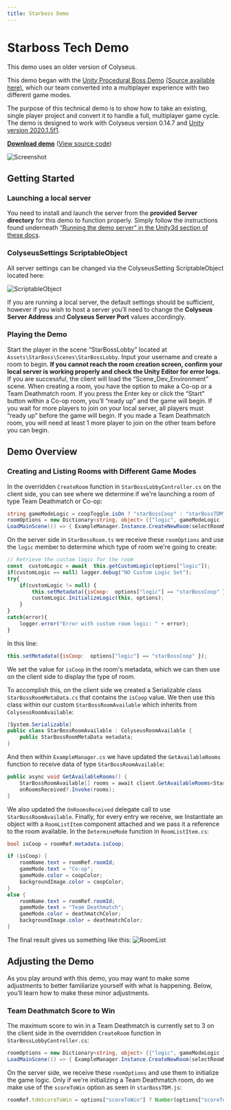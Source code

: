 ```yaml
---
title: Starboss Demo
---
```


# Starboss Tech Demo

<Callout type="warning">
    This demo uses an older version of Colyseus.
</Callout>

This demo began with the [Unity Procedural Boss Demo](https://www.youtube.com/watch?v=LVSmp0zW8pY) [(Source available here)](https://on.unity.com/37K5j1b), which our team converted into a multiplayer experience with two different game modes.

The purpose of this technical demo is to show how to take an existing, single player project and convert it to handle a full, multiplayer game cycle. The demo is designed to work with Colyseus version 0.14.7 and [Unity version 2020.1.5f1](https://unity3d.com/unity/qa/lts-releases).

**[Download demo](https://github.com/colyseus/unity-demo-starboss/archive/main.zip)** ([View source code](https://github.com/colyseus/unity-demo-starboss/))

![Screenshot](/examples/unity/starboss/screenshot.PNG)

## Getting Started

### Launching a local server

You need to install and launch the server from the **provided Server directory** for this demo to function properly. Simply follow the instructions found underneath [“Running the demo server” in the Unity3d section of these docs](/getting-started/unity3d-client/#running-the-demo-server).

### ColyseusSettings ScriptableObject

All server settings can be changed via the ColyseusSetting ScriptableObject located here:

![ScriptableObject](/examples/unity/scriptable-object.png)

If you are running a local server, the default settings should be sufficient, however if you wish to host a server you’ll need to change the **Colyseus Server Address** and **Colyseus Server Port** values accordingly.

### Playing the Demo

Start the player in the scene “StarBossLobby” located at `Assets\StarBoss\Scenes\StarBossLobby`. Input your username and create a room to begin. **If you cannot reach the room creation screen, confirm your local server is working properly and check the Unity Editor for error logs.** If you are successful, the client will load the “Scene_Dev_Environment” scene. When creating a room, you have the option to make a Co-op or a Team Deathmatch room. If you press the Enter key or click the “Start” button within a Co-op room, you’ll “ready up” and the game will begin. If you wait for more players to join on your local server, all players must “ready up” before the game will begin. If you made a Team Deathmatch room, you will need at least 1 more player to join on the other team before you can begin.

## Demo Overview

### Creating and Listing Rooms with Different Game Modes
In the overridden `CreateRoom` function in `StarBossLobbyController.cs` on the client side, you can see where we determine if we're launching a room of type Team Deathmatch or Co-op:
```csharp
string gameModeLogic = coopToggle.isOn ? "starBossCoop" : "starBossTDM";
roomOptions = new Dictionary<string, object> {{"logic", gameModeLogic }, { "scoreToWin", 3 } };
LoadMainScene(() => { ExampleManager.Instance.CreateNewRoom(selectRoomMenu.RoomCreationName, roomOptions);
```
On the server side in `StarBossRoom.ts` we receive these `roomOptions` and use the `logic` member to determine which type of room we're going to create:
```javascript
// Retrieve the custom logic for the room
const  customLogic = await  this.getCustomLogic(options["logic"]);
if(customLogic == null) logger.debug("NO Custom Logic Set");
try{
	if(customLogic != null) {
		this.setMetadata({isCoop:  options["logic"] == "starBossCoop" });
		customLogic.InitializeLogic(this, options);
	}
}
catch(error){
	logger.error("Error with custom room logic: " + error);
}
```
In this line:
```javascript
this.setMetadata({isCoop:  options["logic"] == "starBossCoop" });
```
We set the value for `isCoop` in the room's metadata, which we can then use on the client side to display the type of room.

To accomplish this, on the client side we created a Serializable class `StarBossRoomMetaData.cs` that contains the `isCoop` value. We then use this class within our custom `StarBossRoomAvailable` which inherits from `ColyseusRoomAvailable`:
```csharp
[System.Serializable]
public class StarBossRoomAvailable : ColyseusRoomAvailable {
    public StarBossRoomMetaData metadata;
}
```
And then within `ExampleManager.cs` we have updated the `GetAvailableRooms` function to receive data of type `StarBossRoomAvailable`:
```csharp
public async void GetAvailableRooms() {
    StarBossRoomAvailable[] rooms = await client.GetAvailableRooms<StarBossRoomAvailable>(_roomController.roomName);
    onRoomsReceived?.Invoke(rooms);
}
```
We also updated the `OnRoomsReceived` delegate call to use `StarBossRoomAvailable`. Finally, for every entry we receive, we Instantiate an object with a `RoomListItem` component attached and we pass it a reference to the room available. In the `DetermineMode` function in `RoomListItem.cs`:
```csharp
bool isCoop = roomRef.metadata.isCoop;

if (isCoop) {
    roomName.text = roomRef.roomId;
    gameMode.text = "Co-op";
    gameMode.color = coopColor;
    backgroundImage.color = coopColor;
}
else {
    roomName.text = roomRef.roomId;
    gameMode.text = "Team Deathmatch";
    gameMode.color = deathmatchColor;
    backgroundImage.color = deathmatchColor;
}
```
The final result gives us something like this:
![RoomList](/examples/unity/starboss/room-list.PNG)

## Adjusting the Demo

As you play around with this demo, you may want to make some adjustments to better familiarize yourself with what is happening. Below, you’ll learn how to make these minor adjustments.

### Team Deathmatch Score to Win

The maximum score to win in a Team Deathmatch is currently set to 3 on the client side in the overridden `CreateRoom` function in `StarBossLobbyController.cs`:
```csharp
roomOptions = new Dictionary<string, object> {{"logic", gameModeLogic }, { "scoreToWin", 3 } };
LoadMainScene(() => { ExampleManager.Instance.CreateNewRoom(selectRoomMenu.RoomCreationName, roomOptions);
```

On the server side, we receive these `roomOptions` and use them to initialize the game logic. Only if we're initializing a Team Deathmatch room, do we make use of the `scoreToWin` option as seen in `starBossTDM.js`:
```javascript
roomRef.tdmScoreToWin = options["scoreToWin"] ? Number(options["scoreToWin"]) : 10;
```
